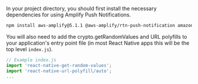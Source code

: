 In your project directory, you should first install the necessary dependencies for using Amplify Push Notifications.

```bash
npm install aws-amplify@5.1.1 @aws-amplify/rtn-push-notification amazon-cognito-identity-js@6.2.0 @react-native-community/netinfo @react-native-async-storage/async-storage react-native-get-random-values react-native-url-polyfill
```

You will also need to add the crypto.getRandomValues and URL polyfills to your application's entry point file (in most React Native apps this will be the top level `index.js`).

```js
// Example index.js
import 'react-native-get-random-values';
import 'react-native-url-polyfill/auto';
...
```
